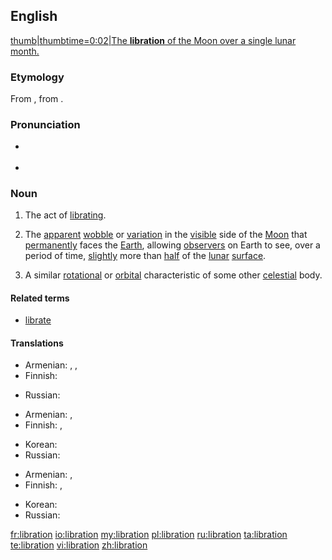 ==English==
{{wikipedia}}
[[File:Lunar libration with phase Oct 2007.ogv|thumb|thumbtime=0:02|The '''libration''' of the Moon over a single lunar month.]]

===Etymology===
From {{etyl|la}} {{term|libratio|lībrātiō|a hurling, swinging|lang=la}}, from {{term|libro|lībrō|poise, cause to swing|lang=la}}.

===Pronunciation===
* {{a|UK|US}} {{IPA|/laɪˈbɹeɪ.ʃən/}}
* {{audio|en-us-libration.ogg|Audio (US)}}

===Noun===
{{en-noun}}

# The act of [[librate|librating]].
# {{astronomy}} The [[apparent]] [[wobble]] or [[variation]] in the [[visible]] side of the [[Moon]] that [[permanently]] faces the [[Earth]], allowing [[observer]]s on Earth to see, over a period of time, [[slightly]] more than [[half]] of the [[lunar]] [[surface]].
# {{context|by extension}} A similar [[rotational]] or [[orbital]] characteristic of some other [[celestial]] body.

====Related terms====
* [[librate]]

====Translations====
{{trans-top|act of libration}}
* Armenian: {{t|hy|ճոճում|tr=č̣oč̣um|sc=Armn}}, {{t|hy|երերում|tr=ererum|sc=Armn}}, {{t|hy|տատանում|tr=tatanum|sc=Armn}}
* Finnish: {{t|fi|huojunta}}
{{trans-mid}}
* Russian: {{t|ru|качание|sc=Cyrl}}
{{trans-bottom}}

{{trans-top|astronomy: apparent wobble of the moon}}
* Armenian: {{t|hy|լիբրացիա|tr=librac’ia|sc=Armn}}, {{t|hy|ճոճք|tr=č̣oč̣k’|sc=Armn}}
* Finnish: {{t|fi|huojunta}}, {{t|fi|libraatio}}
{{trans-mid}}
* Korean: {{t|ko|칭동|tr=chingdong|sc=Kore}}
* Russian: {{t|ru|либрация|sc=Cyrl}}
{{trans-bottom}}

{{trans-top|astronomy: similar characteristic of another celesial object}}
* Armenian: {{t|hy|լիբրացիա|tr=librac’ia|sc=Armn}}, {{t|hy|ճոճք|tr=č̣oč̣k’|sc=Armn}}
* Finnish: {{t|fi|huojunta}}, {{t|fi|libraatio}}
{{trans-mid}}
* Korean: {{t|ko|칭동|tr=chingdong|sc=Kore}}
* Russian: {{t|ru|либрация|sc=Cyrl}}
{{trans-bottom}}

[[fr:libration]]
[[io:libration]]
[[my:libration]]
[[pl:libration]]
[[ru:libration]]
[[ta:libration]]
[[te:libration]]
[[vi:libration]]
[[zh:libration]]